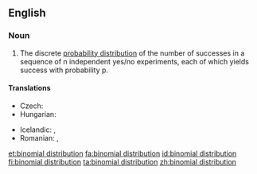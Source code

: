 ==English==
{{wikipedia}}

===Noun===
{{en-noun|head=[[binomial]] [[distribution]]}}

# {{context|statistics|lang=en}} The discrete [[probability distribution]] of the number of successes in a sequence of n independent yes/no experiments, each of which yields success with probability p.

====Translations====
{{trans-top|probability distribution}}
* Czech: {{t|cs|binomické rozdělení|n}}
* Hungarian: {{t|hu|binomiális eloszlás}}
{{trans-mid}}
* Icelandic: {{t|is|tvíliðudreifing|f}}, {{t|is|tvíkostadreifing|f}}
* Romanian: {{t|ro|distribuție binomială|f}}, {{t|ro|distribuție binomică}}
{{trans-bottom}}

[[et:binomial distribution]]
[[fa:binomial distribution]]
[[id:binomial distribution]]
[[fi:binomial distribution]]
[[ta:binomial distribution]]
[[zh:binomial distribution]]